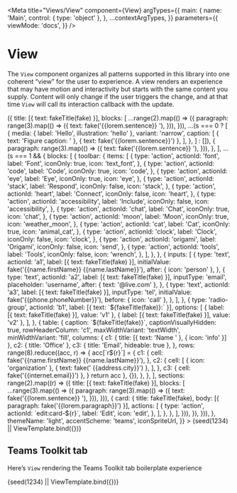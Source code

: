 


<Meta
  title="Views/View"
  component={View}
  argTypes={{
    main: {
      name: 'Main',
      control: { type: 'object' },
    },
    ...contextArgTypes,
  }}
  parameters={{
    viewMode: 'docs',
  }}
/>


# View

The `View` component organizes all patterns supported in this library into one
coherent “view” for the user to experience. A view renders an experience that
may have motion and interactivity but starts with the same content you
supply. Content will only change if the user triggers the change, and at
that time `View` will call its interaction callback with the update.

<Canvas withSource="none">
  <Story
    name="Intro"
    args={{
      main: {
        title: [{ text: 'Fluent Blocks' }],
        abstract: [
          {
            text: 'This is a demonstration of Fluent Blocks’ View component. ',
          },
          { text: fake('{{lorem.paragraph}}') },
        ],
        sections: range(4).map((s) => ({
          title: [{ text: fakeTitle(fake) }],
          blocks: [
            ...range(2).map(() => ({
              paragraph: range(3).map(() => ({
                text: fake('{{lorem.sentence}} '),
              })),
            })),
            ...(s === 0
              ? [
                  {
                    media: { label: 'Hello', illustration: 'hello' },
                    variant: 'narrow',
                    caption: [
                      { text: 'Figure caption: ' },
                      { text: fake('{{lorem.sentence}}') },
                    ],
                  },
                ]
              : []),
            {
              paragraph: range(3).map(() => ({
                text: fake('{{lorem.sentence}} '),
              })),
            },
          ],
          ...(s === 1 && {
            blocks: [
              {
                toolbar: {
                  items: [
                    {
                      type: 'action',
                      actionId: 'font',
                      label: 'Font',
                      iconOnly: true,
                      icon: 'text_font',
                    },
                    {
                      type: 'action',
                      actionId: 'code',
                      label: 'Code',
                      iconOnly: true,
                      icon: 'code',
                    },
                    {
                      type: 'action',
                      actionId: 'eye',
                      label: 'Eye',
                      iconOnly: true,
                      icon: 'eye',
                    },
                    {
                      type: 'action',
                      actionId: 'stack',
                      label: 'Respond',
                      iconOnly: false,
                      icon: 'stack',
                    },
                    {
                      type: 'action',
                      actionId: 'heart',
                      label: 'Connect',
                      iconOnly: false,
                      icon: 'heart',
                    },
                    {
                      type: 'action',
                      actionId: 'accessibility',
                      label: 'Include',
                      iconOnly: false,
                      icon: 'accessibility',
                    },
                    {
                      type: 'action',
                      actionId: 'chat',
                      label: 'Chat',
                      iconOnly: true,
                      icon: 'chat',
                    },
                    {
                      type: 'action',
                      actionId: 'moon',
                      label: 'Moon',
                      iconOnly: true,
                      icon: 'weather_moon',
                    },
                    {
                      type: 'action',
                      actionId: 'cat',
                      label: 'Cat',
                      iconOnly: true,
                      icon: 'animal_cat',
                    },
                    {
                      type: 'action',
                      actionId: 'clock',
                      label: 'Clock',
                      iconOnly: false,
                      icon: 'clock',
                    },
                    {
                      type: 'action',
                      actionId: 'origami',
                      label: 'Origami',
                      iconOnly: false,
                      icon: 'send',
                    },
                    {
                      type: 'action',
                      actionId: 'tools',
                      label: 'Tools',
                      iconOnly: false,
                      icon: 'wrench',
                    },
                  ],
                },
              },
              {
                inputs: [
                  {
                    type: 'text',
                    actionId: 'a1',
                    label: [{ text: fakeTitle(fake) }],
                    initialValue: fake('{{name.firstName}} {{name.lastName}}'),
                    after: { icon: 'person' },
                  },
                  {
                    type: 'text',
                    actionId: 'a2',
                    label: [{ text: fakeTitle(fake) }],
                    inputType: 'email',
                    placeholder: 'username',
                    after: { text: '@live.com' },
                  },
                  {
                    type: 'text',
                    actionId: 'a3',
                    label: [{ text: fakeTitle(fake) }],
                    inputType: 'tel',
                    initialValue: fake('{{phone.phoneNumber}}'),
                    before: { icon: 'call' },
                  },
                ],
              },
              {
                type: 'radio-group',
                actionId: 'b1',
                label: [{ text: `${fakeTitle(fake)}:` }],
                options: [
                  { label: [{ text: fakeTitle(fake) }], value: 'v1' },
                  { label: [{ text: fakeTitle(fake) }], value: 'v2' },
                ],
              },
              {
                table: {
                  caption: `${fakeTitle(fake)}`,
                  captionVisuallyHidden: true,
                  rowHeaderColumn: 'c1',
                  maxWidthVariant: 'textWidth',
                  minWidthVariant: 'fill',
                  columns: {
                    c1: { title: [{ text: 'Name ' }, { icon: 'info' }] },
                    c2: { title: 'Office' },
                    c3: { title: 'Email', hideable: true },
                  },
                  rows: range(8).reduce((acc, r) => {
                    acc[`r${r}`] = {
                      c1: {
                        cell: fake('{{name.firstName}} {{name.lastName}}'),
                      },
                      c2: {
                        cell: [
                          { icon: 'organization' },
                          { text: fake(' {{address.city}}') },
                        ],
                      },
                      c3: { cell: fake('{{internet.email}}') },
                    }
                    return acc
                  }, {}),
                },
              },
            ],
            sections: range(2).map((r) => ({
              title: [{ text: fakeTitle(fake) }],
              blocks: [
                ...range(3).map(() => ({
                  paragraph: range(3).map(() => ({
                    text: fake('{{lorem.sentence}} '),
                  })),
                })),
                {
                  card: {
                    title: fakeTitle(fake),
                    body: [{ paragraph: fake('{{lorem.paragraph}}') }],
                    actions: [
                      {
                        type: 'action',
                        actionId: `edit:card-${r}`,
                        label: 'Edit',
                        icon: 'edit',
                      },
                    ],
                  },
                },
              ],
            })),
          }),
        })),
      },
      themeName: 'light',
      accentScheme: 'teams',
      iconSpriteUrl,
    }}
  >
    {seed(1234) || ViewTemplate.bind({})}
  </Story>
</Canvas>

<ArgsTable story="Intro" />

## Teams Toolkit tab

Here’s `View` rendering the Teams Toolkit tab boilerplate experience

<Canvas>
  <Story
    name="Teams Toolkit tab"
    args={{
      main: {
        title: 'Congratulations!',
        abstract: 'Your app is running in your local environment',
        message: { media: { label: 'Hello', illustration: 'hello' } },
        blocks: [
          {
            card: {
              title: 'How to get started',
              titleVisuallyHidden: true,
              body: [
                {
                  tabs: [
                    {
                      tab: { label: '1. Build your app locally' },
                      panel: [
                        { paragraph: 'Change this code', level: 2 },
                        {
                          paragraph: [
                            'The front end is a ',
                            { text: 'create-react-app', variant: 'code' },
                            '. The entry point is ',
                            { text: 'tabs/src/index.tsx', variant: 'code' },
                            '. Just save any file and this page will reload automatically.',
                          ],
                        },
                        {
                          paragraph: 'Get the current user',
                          level: 2,
                        },
                        {
                          paragraph:
                            'Access basic information about the user like this:',
                        },
                        {
                          caption:
                            'Javascript code for accessing the user’s basic information',
                          captionVisuallyHidden: true,
                          media: {
                            label:
                              'Typescript code for fetching Teams user credentials',
                            code: 'const credential = new TeamsUserCredential();\nconst user = await credential.getUserInfo();',
                          },
                        },
                        {
                          paragraph: 'Get the user’s profile photo',
                          level: 2,
                        },
                        {
                          paragraph:
                            'Click below to authorize this app to read your profile photo using Microsoft Graph.',
                        },
                        {
                          inputs: [
                            {
                              type: 'action',
                              actionId: 'auth',
                              label: 'Authorize',
                              variant: 'primary',
                            },
                          ],
                          variant: 'narrow-block',
                        },
                      ],
                    },
                    {
                      tab: { label: '2. Provision & deploy to the cloud' },
                      panel: [
                        {
                          paragraph: 'Deploy to the cloud',
                          level: 2,
                        },
                        {
                          paragraph:
                            'Before publishing your app to Teams App Catalog, you may want to provision and deploy your app’s resources to the cloud to make sure your app will be running smoothly!',
                        },
                        {
                          paragraph: [
                            'To provision your resources, you can either use our CLI command ',
                            { text: 'teamsfx provision', variant: 'code' },
                            ' or apply “Teams: Provision in the cloud” in Command palette.',
                          ],
                        },
                        {
                          paragraph: [
                            'To deploy your app, you can either use our CLI command ',
                            { text: 'teamsfx deploy', variant: 'code' },
                            ' or apply “Teams: Deploy to the cloud” in Command palette.',
                          ],
                        },
                        {
                          media: {
                            light: 'https://i.ibb.co/LdW9rHH/deploy.png',
                            dark: 'https://i.ibb.co/LdW9rHH/deploy.png',
                            highContrast: 'https://i.ibb.co/LdW9rHH/deploy.png',
                            label:
                              'Screenshot of deploying in Visual Studio Code.',
                          },
                        },
                      ],
                    },
                    {
                      tab: { label: '3. Publish to Teams' },
                      panel: [
                        {
                          paragraph: 'Publish to Teams',
                          level: 2,
                        },
                        {
                          paragraph:
                            'Your app’s resources and infrastructure are deployed and ready? Publish and register your app to Teams app catalog to share your app with others in your organization!',
                        },
                        {
                          media: {
                            light: 'https://i.ibb.co/pj5VzYQ/publish.png',
                            dark: 'https://i.ibb.co/pj5VzYQ/publish.png',
                            highContrast:
                              'https://i.ibb.co/pj5VzYQ/publish.png',
                            label:
                              'Screenshot of publishing in Visual Studio Code.',
                          },
                        },
                      ],
                    },
                  ],
                  label: 'Steps to get started',
                  tabListVariant: 'center',
                },
              ],
            },
          },
        ],
      },
      accentScheme: 'teams',
    }}
  >
    {seed(1234) || ViewTemplate.bind({})}
  </Story>
</Canvas>
